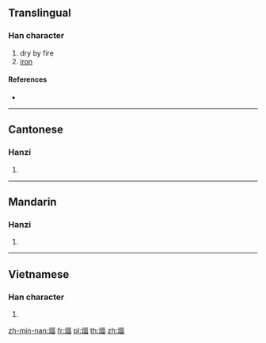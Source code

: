 {{character info/new}}
==Translingual==

===Han character===
{{Han char|rn=86|rad=火|as=09|sn=13|four=|canj=FMRW}}

# dry by fire
# [[iron]]

====References====
* {{Han ref|kx=0676.110|dkj=19185|dj=1087.140|hdz=32215.070|uh=714F|ud=29007}}

----

==Cantonese==

===Hanzi===
{{yue-hanzi|jyut=[[bik6]]|y=bik6}}

# {{defn|lang=yue|sort=火09}}

----

==Mandarin==

===Hanzi===
{{cmn-hanzi|pin=[[bì]] ([[bi4]]), [[huī]] ([[hui1]])|wg=pi<sup>4</sup>, hui<sup>1</sup>}}

# {{defn|lang=cmn|sort=火09}}

----

==Vietnamese==

===Han character===
{{vi-hantu|[[bức]]|rs=火09}}

# {{defn|lang=vi|sort=火09}}

[[zh-min-nan:煏]]
[[fr:煏]]
[[pl:煏]]
[[th:煏]]
[[zh:煏]]